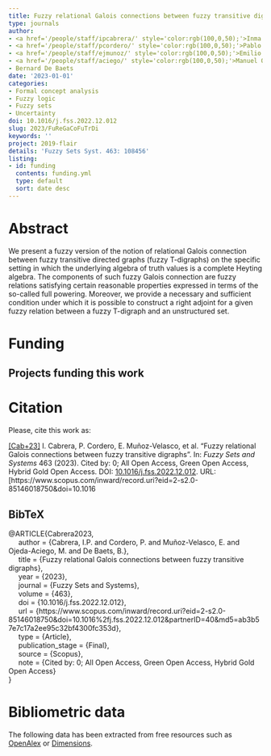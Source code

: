 ```yaml
---
title: Fuzzy relational Galois connections between fuzzy transitive digraphs
type: journals
author:
- <a href='/people/staff/ipcabrera/' style='color:rgb(100,0,50);'>Inma P. Cabrera</a>
- <a href='/people/staff/pcordero/' style='color:rgb(100,0,50);'>Pablo Cordero</a>
- <a href='/people/staff/ejmunoz/' style='color:rgb(100,0,50);'>Emilio Muñoz Velasco</a>
- <a href='/people/staff/aciego/' style='color:rgb(100,0,50);'>Manuel Ojeda-Aciego</a>
- Bernard De Baets
date: '2023-01-01'
categories:
- Formal concept analysis
- Fuzzy logic
- Fuzzy sets
- Uncertainty
doi: 10.1016/j.fss.2022.12.012
slug: 2023/FuReGaCoFuTrDi
keywords: ''
project: 2019-flair
details: 'Fuzzy Sets Syst. 463: 108456'
listing:
- id: funding
  contents: funding.yml
  type: default
  sort: date desc
---
```




# Abstract

We present a fuzzy version of the notion of relational Galois connection between fuzzy transitive directed graphs (fuzzy T-digraphs) on the specific setting in which the underlying algebra of truth values is a complete Heyting algebra. The components of such fuzzy Galois connection are fuzzy relations satisfying certain reasonable properties expressed in terms of the so-called full powering. Moreover, we provide a necessary and sufficient condition under which it is possible to construct a right adjoint for a given fuzzy relation between a fuzzy T-digraph and an unstructured set.


# Funding
::: {.callout-note appearance='minimal' collapse=false}
## Projects funding this work

:::{#funding}
:::
:::








# Citation
Please, cite this work as:


<a name=bib-Cabrera2023></a>[[Cab+23]](#cite-Cabrera2023) I. Cabrera, P. Cordero, E. Muñoz-Velasco, et al. “Fuzzy relational Galois connections between fuzzy transitive digraphs”. In: _Fuzzy Sets and Systems_ 463 (2023). Cited by: 0; All Open Access, Green Open Access, Hybrid Gold Open Access. DOI: [10.1016/j.fss.2022.12.012](https://doi.org/10.1016%2Fj.fss.2022.12.012). URL: [https://www.scopus.com/inward/record.uri?eid=2-s2.0-85146018750&doi=10.1016

::: {.callout-note appearance="minimal" collapse=true}

## BibTeX

@ARTICLE{Cabrera2023,<br>&nbsp;&nbsp;&nbsp;&nbsp;	author = {Cabrera, I.P. and Cordero, P. and Muñoz-Velasco, E. and Ojeda-Aciego, M. and De Baets, B.},<br>&nbsp;&nbsp;&nbsp;&nbsp;	title = {Fuzzy relational Galois connections between fuzzy transitive digraphs},<br>&nbsp;&nbsp;&nbsp;&nbsp;	year = {2023},<br>&nbsp;&nbsp;&nbsp;&nbsp;	journal = {Fuzzy Sets and Systems},<br>&nbsp;&nbsp;&nbsp;&nbsp;	volume = {463},<br>&nbsp;&nbsp;&nbsp;&nbsp;	doi = {10.1016/j.fss.2022.12.012},<br>&nbsp;&nbsp;&nbsp;&nbsp;	url = {https://www.scopus.com/inward/record.uri?eid=2-s2.0-85146018750&doi=10.1016%2fj.fss.2022.12.012&partnerID=40&md5=ab3b57e7c17a2ee95c32bf4300fc353d},<br>&nbsp;&nbsp;&nbsp;&nbsp;	type = {Article},<br>&nbsp;&nbsp;&nbsp;&nbsp;	publication_stage = {Final},<br>&nbsp;&nbsp;&nbsp;&nbsp;	source = {Scopus},<br>&nbsp;&nbsp;&nbsp;&nbsp;	note = {Cited by: 0; All Open Access, Green Open Access, Hybrid Gold Open Access}<br>}

:::



# Bibliometric data


The following data has been extracted from free resources such as [OpenAlex](https://openalex.org/) or [Dimensions](https://app.dimensions.ai/).

<div style="display: flex; justify-content: center; align-items: center; height: 100%;">
<span class="__dimensions_badge_embed__" data-doi="10.1016/j.fss.2022.12.012" data-legend="always"></span></div><script async src="https://badge.dimensions.ai/badge.js" charset="utf-8"></script>

<div style="display: flex; justify-content: center; align-items: center; height: 100%;">
<a href="https://plu.mx/plum/a/?doi=10.1016/j.fss.2022.12.012" class="plumx-details" data-site="plum" data-hide-when-empty="true">Fuzzy relational Galois connections between fuzzy transitive digraphs</a></div>


## Cites

The following graph plots the number of cites received by this work from its publication, on a yearly basis.

```r
#| echo: false
#| results: asis
#| warning: false
#| message: false
source(here::here('scripts', 'manage_publications.R'))
df <- readRDS('citation_history.rds')
plot_citation_history(df)
```



## Papers citing this work

The following is a non-exhaustive list of papers that cite this work:


<a name=bib-Ojeda_Hern_ndez_2022></a>[[1]](#cite-Ojeda_Hern_ndez_2022) M. Ojeda-Hernández, I. P. Cabrera, P. Cordero, et al. “Fuzzy closure relations”. In: _Fuzzy Sets and Systems_ 450 (Dec. 2022), p. 118–132. ISSN: 0165-0114. DOI: [10.1016/j.fss.2022.05.016](https://doi.org/10.1016%2Fj.fss.2022.05.016). URL: [http://dx.doi.org/10.1016/j.fss.2022.05.016](http://dx.doi.org/10.1016/j.fss.2022.05.016).


